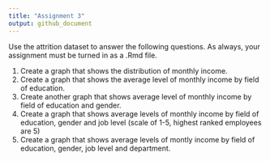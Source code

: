 ```yaml
---
title: "Assignment 3"
output: github_document
---
```


Use the attrition dataset to answer the following questions. As always, your assignment must be turned in as a .Rmd file. 

1. Create a graph that shows the distribution of monthly income.
2. Create a graph that shows the average level of monthly income by field of education.
3. Create another graph that shows average level of monthly income by field of education and gender.
4. Create a graph that shows average levels of monthly income by field of education, gender and job level (scale of 1-5, highest ranked employees are 5)
5. Create a graph that shows average levels of montly income by field of education, gender, job level and department. 
